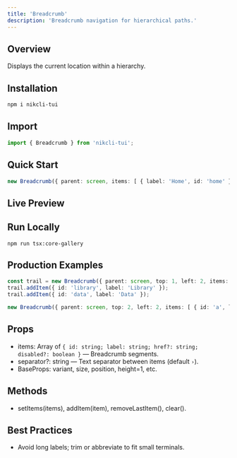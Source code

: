 ```yaml
---
title: 'Breadcrumb'
description: 'Breadcrumb navigation for hierarchical paths.'
---
```


## Overview

Displays the current location within a hierarchy.

## Installation

```bash
npm i nikcli-tui
```

## Import

```ts
import { Breadcrumb } from 'nikcli-tui';
```

## Quick Start

```ts
new Breadcrumb({ parent: screen, items: [ { label: 'Home', id: 'home' }, { label: 'Library', id: 'lib' } ] });
```

## Live Preview

<Snippet file="previews/breadcrumb.mdx" />

## Run Locally

`npm run tsx:core-gallery`

## Production Examples

<CodeGroup>

```typescript
const trail = new Breadcrumb({ parent: screen, top: 1, left: 2, items: [ { id: 'home', label: 'Home' } ] });
trail.addItem({ id: 'library', label: 'Library' });
trail.addItem({ id: 'data', label: 'Data' });
```

```typescript
new Breadcrumb({ parent: screen, top: 2, left: 2, items: [ { id: 'a', label: 'A' }, { id: 'b', label: 'B' } ], separator: ' / ' });
```

</CodeGroup>

## Props

- items: Array of `{ id: string; label: string; href?: string; disabled?: boolean }` — Breadcrumb segments.
- separator?: string — Text separator between items (default `›`).
- BaseProps: variant, size, position, height=1, etc.

## Methods

- setItems(items), addItem(item), removeLastItem(), clear().

## Best Practices

- Avoid long labels; trim or abbreviate to fit small terminals.
